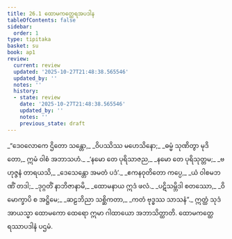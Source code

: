 ```yaml
---
title: 26.1 ထောမကတ္ထေရအပဒါန
tableOfContents: false
sidebar:
  order: 1
type: tipitaka
basket: su
book: ap1
review:
  current: review
  updated: '2025-10-27T21:48:38.565546'
  updated_by: ''
  notes: ''
  history:
  - state: review
    date: '2025-10-27T21:48:38.565546'
    updated_by: ''
    notes: ''
    previous_state: draft
---
```



<ReviewStatus review={frontmatter.review} showDetails={true} />

<HypothesisAnnotation frontmatter={frontmatter} />

<DynamicBreadcrumb />

<Division number="1" book="ap1" e="ch" v="20" p="255">

<Paragraph number="3094" type="verses" book="ap1">
_“ဒေဝလောကေ ဌိတော သန္တော,_  
_ဝိပဿိဿ မဟေသိနော;_  
_ဓမ္မံ သုဏိတွာ မုဒိတော,_  
ဣမံ ဝါစံ အဘာသဟံ._  

</Paragraph>

</Division>
<Division number="2" book="ap1" e="ch" v="20" p="255">

<Paragraph number="3095" type="verses" book="ap1">
_‘နမော တေ ပုရိသာဇည,_  
_နမော တေ ပုရိသုတ္တမ;_  
_ဗဟုဇ္ဇနံ တာရယသိ,_  
_ဒေသေန္တော အမတံ ပဒံ’._  

</Paragraph>

</Division>
<Division number="3" book="ap1" e="ch" v="20" p="255">

<Paragraph number="3096" type="verses" book="ap1">
_ဧကနဝုတိတော ကပ္ပေ,_  
_ယံ ဝါစမဘဏိံ တဒါ;_  
_ဒုဂ္ဂတိံ နာဘိဇာနာမိ,_  
_ထောမနာယ ဣဒံ ဖလံ._  

</Paragraph>

</Division>
<Division number="4" book="ap1" e="ch" v="20" p="255">

<Paragraph number="3097" type="verses" book="ap1">
_ပဋိသမ္ဘိဒါ စတဿော,_  
_ဝိမောက္ခာပိ စ အဋ္ဌိမေ;_  
_ဆဠဘိညာ သစ္ဆိကတာ,_  
_ကတံ ဗုဒ္ဓဿ သာသနံ”._  

</Paragraph>

<Paragraph number="3098" book="ap1">
ဣတ္ထံ သုဒံ အာယသ္မာ ထောမကော ထေရော ဣမာ ဂါထာယော အဘာသိတ္ထာတိ.

</Paragraph>
</Division>

<Paragraph number="3099" type="center" book="ap1">
ထောမကတ္ထေရဿာပဒါနံ ပဌမံ.
</Paragraph>